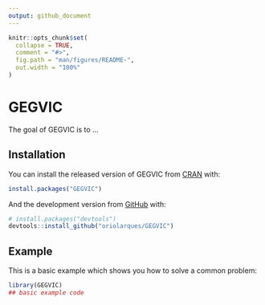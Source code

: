 ```yaml
---
output: github_document
---
```


<!-- README.md is generated from README.Rmd. Please edit that file -->

```r
knitr::opts_chunk$set(
  collapse = TRUE,
  comment = "#>",
  fig.path = "man/figures/README-",
  out.width = "100%"
)
```

# GEGVIC

<!-- badges: start -->
<!-- badges: end -->

The goal of GEGVIC is to ...

## Installation

You can install the released version of GEGVIC from [CRAN](https://CRAN.R-project.org) with:

``` r
install.packages("GEGVIC")
```

And the development version from [GitHub](https://github.com/) with:

``` r
# install.packages("devtools")
devtools::install_github("oriolarques/GEGVIC")
```
## Example

This is a basic example which shows you how to solve a common problem:

```r
library(GEGVIC)
## basic example code
```
